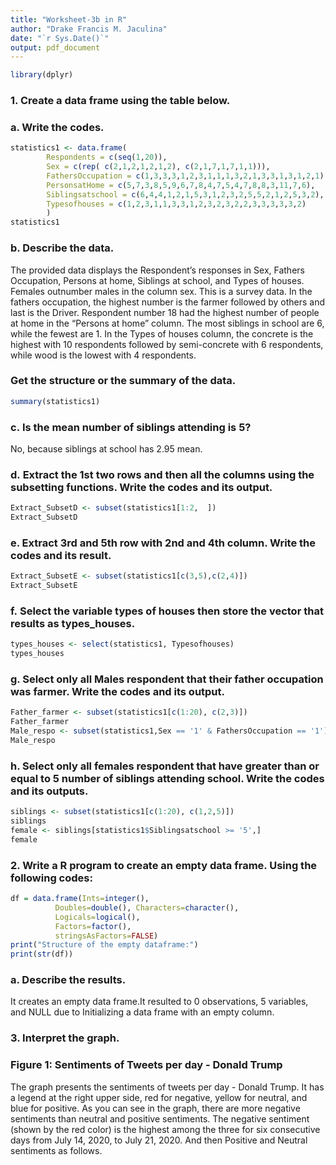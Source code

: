 ```yaml
---
title: "Worksheet-3b in R"
author: "Drake Francis M. Jaculina"
date: "`r Sys.Date()`"
output: pdf_document
---
```

```r
library(dplyr)
```
### 1. Create a data frame using the table below.
### a. Write the codes.
```r
statistics1 <- data.frame(
        Respondents = c(seq(1,20)), 
        Sex = c(rep( c(2,1,2,1,2,1,2), c(2,1,7,1,7,1,1))),
        FathersOccupation = c(1,3,3,3,1,2,3,1,1,1,3,2,1,3,3,1,3,1,2,1), 
        PersonsatHome = c(5,7,3,8,5,9,6,7,8,4,7,5,4,7,8,8,3,11,7,6),
        Siblingsatschool = c(6,4,4,1,2,1,5,3,1,2,3,2,5,5,2,1,2,5,3,2),
        Typesofhouses = c(1,2,3,1,1,3,3,1,2,3,2,3,2,2,3,3,3,3,3,2)
        )
statistics1
```
### b. Describe the data.
The provided data displays the Respondent's responses in Sex, Fathers Occupation, Persons at home, Siblings at school, and Types of houses. Females outnumber males in the column sex. This is a survey data. In the fathers occupation, the highest number is the farmer followed by others and last is the Driver. Respondent number 18 had the highest number of people at home in the "Persons at home" column. The most siblings in school are 6, while the fewest are 1. In the Types of houses column, the concrete is the highest with 10 respondents followed by semi-concrete with 6 respondents, while wood is the lowest with 4 respondents.
\

### Get the structure or the summary of the data.
```r
summary(statistics1)
```
### c. Is the mean number of siblings attending is 5?
No, because siblings at school has 2.95 mean.

### d. Extract the 1st two rows and then all the columns using the subsetting functions. Write the codes and its output.
```r
Extract_SubsetD <- subset(statistics1[1:2,  ]) 
Extract_SubsetD
```

### e. Extract 3rd and 5th row with 2nd and 4th column. Write the codes and its result.
```r
Extract_SubsetE <- subset(statistics1[c(3,5),c(2,4)])
Extract_SubsetE
```
### f. Select the variable types of houses then store the vector that results as types_houses. 
```r
types_houses <- select(statistics1, Typesofhouses)
types_houses
```
### g. Select only all Males respondent that their father occupation was farmer. Write the codes and its output.
```r
Father_farmer <- subset(statistics1[c(1:20), c(2,3)])
Father_farmer
Male_respo <- subset(statistics1,Sex == '1' & FathersOccupation == '1')
Male_respo
```
### h. Select only all females respondent that have greater than or equal to 5 number of siblings attending school. Write the codes and its outputs.
```r
siblings <- subset(statistics1[c(1:20), c(1,2,5)])
siblings
female <- siblings[statistics1$Siblingsatschool >= '5',]
female
```
### 2. Write a R program to create an empty data frame. Using the following codes:
```r
df = data.frame(Ints=integer(),
          Doubles=double(), Characters=character(),
          Logicals=logical(),
          Factors=factor(),
          stringsAsFactors=FALSE)
print("Structure of the empty dataframe:")
print(str(df))
```
### a. Describe the results.
It creates an empty data frame.It resulted to 0 observations, 5 variables, and NULL due to Initializing a data frame with an empty column.
\

### 3. Interpret the graph.
### Figure 1: Sentiments of Tweets per day - Donald Trump
The graph presents the sentiments of tweets per day - Donald Trump. It has a legend at the right upper side, red for negative, yellow for neutral, and blue for positive. As you can see in the graph, there are more negative sentiments than neutral and positive sentiments. The negative sentiment (shown by the red color) is the highest among the three for six consecutive days from July 14, 2020, to July 21, 2020. And then Positive and Neutral sentiments as follows.

